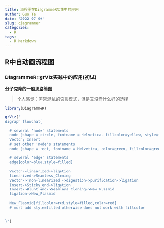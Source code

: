 ```yaml
---
title: 流程图在DiagrammeR实践中的应用
author: Guo Te
date: '2022-07-09'
slug: diagrammer
categories:
  - R
tags:
  - R Markdown
---
```


## R中自动画流程图

### DiagrammeR::grViz实践中的应用(初试)
**分子克隆的一般思路简图**

> 个人感觉：非常混乱的语言模式，但是又没有什么好的选择

```r
library(DiagrammeR)

grViz("
digraph flowchat{

  # several 'node' statements
  node [shape = circle, fontname = Helvetica, fillcolor=yellow, style=filled]
  Vector; Insert
  # set other 'node's statements
  node [shape = rect, fontname = Helvetica, color=green, fillcolor=green, style=filled]
  
  # several 'edge' statements
  edge[color=blue,style=filled]
  
  Vector->linearized->ligation
  linearized->Seamless_Cloning
  Vector->'non-linearized'->digestion->purification->ligation
  Insert->Sticky_end->ligation
  Insert->Blunt_end->Seamless_Cloning->New_Plasmid
  ligation->New_Plasmid
  
  New_Plasmid[fillcolor=red,style=filled,color=red] 
  # must add style=filled otherwise does not work with fillcolor
  
   
}")
```

